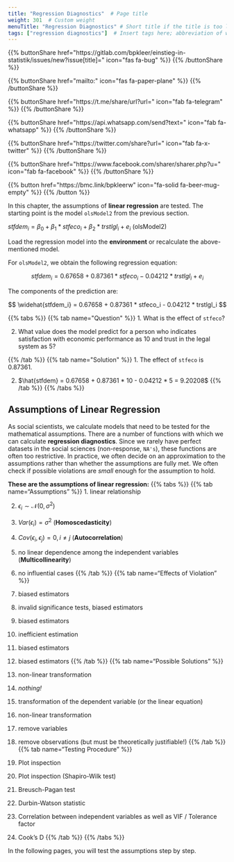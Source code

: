 ```yaml
---
title: "Regression Diagnostics"  # Page title
weight: 301  # Custom weight
menuTitle: "Regression Diagnostics" # Short title if the title is too long
tags: ["regression diagnostics"]  # Insert tags here; abbreviation of what happens on the page
---
```


{{% buttonShare href=\"https\:\/\/gitlab.com\/bpkleer\/einstieg-in-statistik\/issues\/new?issue[title]=\" icon=\"fas fa-bug\" %}} {{% /buttonShare %}} 

{{% buttonShare href=\"mailto\:\" icon=\"fas fa-paper-plane\" %}} {{% /buttonShare %}}

{{% buttonShare href=\"https\:\/\/t.me\/share\/url?url=\" icon=\"fab fa-telegram\" %}} {{% /buttonShare %}}

{{% buttonShare href=\"https\:\/\/api.whatsapp.com\/send?text=\" icon=\"fab fa-whatsapp\" %}} {{% /buttonShare %}}

{{% buttonShare href=\"https\:\/\/twitter.com\/share?url=\" icon=\"fab fa-x-twitter\" %}} {{% /buttonShare %}}

{{% buttonShare href=\"https\:\/\/www.facebook.com\/sharer\/sharer.php?u=\" icon=\"fab fa-facebook\" %}} {{% /buttonShare %}}

{{% button href=\"https\:\/\/bmc.link\/bpkleerw\" icon=\"fa-solid fa-beer-mug-empty\" %}} {{% /button %}}

In this chapter, the assumptions of **linear regression** are tested. The starting point is the model `olsModel2` from the previous section.

$stfdem_i = \beta_0 + \beta_1*stfeco_i + \beta_2*trstlgl_i + e_i$ (olsModel2)

Load the regression model into the **environment** or recalculate the above-mentioned model.

For `olsModel2`, we obtain the following regression equation:

$$ stfdem_i = 0.67658 + 0.87361 * stfeco_i - 0.04212 * trstlgl_i + e_i $$

The components of the prediction are:

$$ \widehat{stfdem_i} = 0.67658 + 0.87361 * stfeco_i - 0.04212 * trstlgl_i $$

{{% tabs %}}
{{% tab name=\"Question\" %}}
1. What is the effect of `stfeco`?

2. What value does the model predict for a person who indicates satisfaction with economic performance as $10$ and trust in the legal system as $5$?

{{% /tab %}}
{{% tab name=\"Solution\" %}}
1. The effect of `stfeco` is $0.87361$.

2. $\hat{stfdem} = 0.67658 + 0.87361 * 10 - 0.04212 * 5 = 9.20208$
{{% /tab %}}
{{% /tabs %}}

## Assumptions of Linear Regression

As social scientists, we calculate models that need to be tested for the mathematical assumptions. There are a number of functions with which we can calculate **regression diagnostics**. Since we rarely have perfect datasets in the social sciences (non-response, `NA's`), these functions are often too restrictive. In practice, we often decide on an approximation to the assumptions rather than whether the assumptions are fully met. We often check if possible violations are *small* enough for the assumption to hold.

**These are the assumptions of linear regression:**
{{% tabs %}}
{{% tab name="Assumptions" %}}
1. linear relationship

2. $\epsilon_i \sim \mathcal{N}(0, \sigma^2)$

3. $Var(\epsilon_i) = \sigma^2$ (**Homoscedasticity**)

4. $Cov(\epsilon_i, \epsilon_j) = 0, i \neq j$ (**Autocorrelation**)

5. no linear dependence among the independent variables (**Multicollinearity**)

6. no influential cases
{{% /tab %}}
{{% tab name="Effects of Violation" %}}
1. biased estimators

2. invalid significance tests, biased estimators

3. biased estimators

4. inefficient estimation

5. biased estimators

6. biased estimators
{{% /tab %}}
{{% tab name="Possible Solutions" %}}
1. non-linear transformation

2. *nothing!*

3. transformation of the dependent variable (or the linear equation)

4. non-linear transformation

5. remove variables

6. remove observations (but must be theoretically justifiable!)
{{% /tab %}}
{{% tab name="Testing Procedure" %}}
1. Plot inspection

2. Plot inspection (Shapiro-Wilk test)

3. Breusch-Pagan test

4. Durbin-Watson statistic

5. Correlation between independent variables as well as VIF / Tolerance factor

6. Cook's D
{{% /tab %}}
{{% /tabs %}}

In the following pages, you will test the assumptions step by step.

